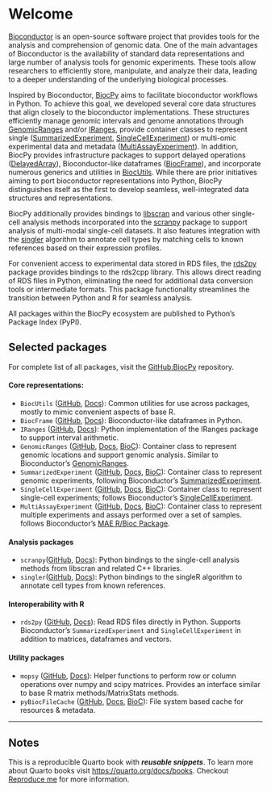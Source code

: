 # Welcome {.unnumbered}

[Bioconductor](https://www.bioconductor.org) is an open-source software project 
that provides tools for the analysis and comprehension of genomic data. 
One of the main advantages of Bioconductor is the availability of 
standard data representations and large number of analysis tools for genomic 
experiments. 
These tools allow researchers to efficiently store, manipulate, and analyze
their data, leading to a deeper understanding of the underlying biological
processes.

Inspired by Bioconductor, [BiocPy](https://github.com/BiocPy) aims to facilitate 
bioconductor workflows in Python. 
To achieve this goal, we developed several core data structures that align 
closely to the bioconductor implementations. 
These structures efficiently manage genomic intervals and genome annotations
through [GenomicRanges](https://github.com/BiocPy/GenomicRanges) and/or 
[IRanges](https://github.com/BiocPy/IRanges), provide container classes 
to represent single 
([SummarizedExperiment](https://github.com/BiocPy/SummarizedExperiment), 
[SingleCellExperiment](https://github.com/BiocPy/SingleCellExperiment)) 
or multi-omic experimental data and metadata
([MultiAssayExperiment](https://github.com/BiocPy/MultiAssayExperiment)). 
In addition, BiocPy provides infrastructure packages to support delayed 
operations ([DelayedArray](https://github.com/BiocPy/DelayedArray)), 
Bioconductor-like dataframes ([BiocFrame](https://github.com/BiocPy/BiocFrame)), 
and incorporate numerous generics and utilities in 
[BiocUtils](https://github.com/BiocPy/BiocUtils). 
While there are prior initiatives aiming to port bioconductor representations 
into Python, BiocPy distinguishes itself as the first to develop seamless, 
well-integrated data structures and representations.

BiocPy additionally provides bindings to [libscran](https://github.com/LTLA/libscran) 
and various other single-cell analysis methods incorporated into the 
[scranpy](https://github.com/BiocPy/scranpy) package to support analysis of
multi-modal single-cell datasets. It also features integration 
with the [singler](https://github.com/BiocPy/singler) algorithm 
to annotate cell types by matching cells to known references based on their 
expression profiles.

For convenient access to experimental data stored in RDS files, the
[rds2py](https://github.com/BiocPy/rds2py) package provides bindings to the 
rds2cpp library. This allows direct reading of RDS files in Python, eliminating 
the need for additional data conversion tools or intermediate formats. This package 
functionality streamlines the transition between Python and R for seamless analysis.


All packages within the BiocPy ecosystem are published to Python's Package 
Index (PyPI).

## Selected packages

For complete list of all packages, visit the 
[GitHub:BiocPy](https://github.com/BiocPy) repository.

#### Core representations:

- `BiocUtils` ([GitHub](https://github.com/BiocPy/BiocUtils), [Docs](https://biocpy.github.io/BiocUtils/)): Common utilities for use across packages, mostly to mimic convenient aspects of base R.
- `BiocFrame` ([GitHub](https://github.com/BiocPy/BiocFrame), [Docs](https://biocpy.github.io/BiocFrame/)): Bioconductor-like dataframes in Python.
- `IRanges` ([GitHub](https://github.com/BiocPy/IRanges), [Docs](https://biocpy.github.io/IRanges/)): Python implementation of the IRanges package to support interval arithmetic.
- `GenomicRanges` ([GitHub](https://github.com/BiocPy/GenomicRanges), [Docs](https://biocpy.github.io/GenomicRanges/), [BioC](https://bioconductor.org/packages/release/bioc/html/GenomicRanges.html)): Container class to represent genomic locations and support genomic analysis. Similar to Bioconductor's [GenomicRanges](https://bioconductor.org/packages/release/bioc/html/GenomicRanges.html).
- `SummarizedExperiment` ([GitHub](https://github.com/BiocPy/SummarizedExperiment), [Docs](https://biocpy.github.io/SummarizedExperiment/), [BioC](https://bioconductor.org/packages/release/bioc/html/SummarizedExperiment.html)): Container class to represent genomic experiments, following Bioconductor's [SummarizedExperiment](https://bioconductor.org/packages/release/bioc/html/SummarizedExperiment.html).
- `SingleCellExperiment` ([GitHub](https://github.com/BiocPy/SingleCellExperiment), [Docs](https://biocpy.github.io/SingleCellExperiment/), [BioC](https://bioconductor.org/packages/release/bioc/html/SingleCellExperiment.html)): Container class to represent single-cell experiments; follows Bioconductor’s [SingleCellExperiment](https://bioconductor.org/packages/release/bioc/html/SingleCellExperiment.html).
- `MultiAssayExperiment` ([GitHub](https://github.com/BiocPy/MultiAssayExperiment), [Docs](https://biocpy.github.io/MultiAssayExperiment/), [BioC](https://bioconductor.org/packages/release/bioc/html/MultiAssayExperiment.html)): Container class to represent multiple experiments and assays performed over a set of samples. follows Bioconductor's [MAE R/Bioc Package](https://bioconductor.org/packages/release/bioc/html/MultiAssayExperiment.html).

#### Analysis packages
- `scranpy`([GitHub](https://github.com/BiocPy/scranpy), [Docs](https://biocpy.github.io/scranpy/)): Python bindings to the single-cell analysis methods from libscran and related C++ libraries.
- `singler`([GitHub](https://github.com/BiocPy/singler), [Docs](https://biocpy.github.io/singler/)): Python bindings to the singleR algorithm to annotate cell types from known references.

#### Interoperability with R

- `rds2py` ([GitHub](https://github.com/BiocPy/rds2py), [Docs](https://biocpy.github.io/rds2py/)): Read RDS files directly in Python. Supports Bioconductor's `SummarizedExperiment` and `SingleCellExperiment` in addition to matrices, dataframes and vectors.

#### Utility packages

- `mopsy` ([GitHub](https://github.com/BiocPy/mopsy), [Docs](https://biocpy.github.io/mopsy/)): Helper functions to perform row or column operations over numpy and scipy matrices. Provides an interface similar to base R matrix methods/MatrixStats methods.
- `pyBiocFileCache` ([GitHub](https://github.com/BiocPy/pyBiocFileCache), [Docs](https://pypi.org/project/pyBiocFileCache/), [BioC](https://github.com/Bioconductor/BiocFileCache)): File system based cache for resources & metadata. 

-----
## Notes

This is a reproducible Quarto book with ***reusable snippets***. To learn more about Quarto books visit <https://quarto.org/docs/books>. Checkout [Reproduce me](@sec-sessioninfo) for more information.
